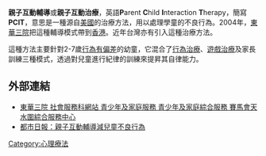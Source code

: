 {{medical}}
'''親子互動輔導'''或'''親子互動治療'''，英語'''P'''arent '''C'''hild '''I'''nteraction '''T'''herapy，簡寫'''PCIT'''，意思是一種源自[[美國|美國]]的治療方法，用以處理學童的不良行為。2004年，[[東華三院|東華三院]]把這種輔導模式帶到[[香港|香港]]。近年台灣亦有引入這種治療方法。

這種方法主要針對2-7歲[[行為偏差|行為有偏差]]的幼童，它混合了[[行為治療|行為治療]]、[[遊戲治療|遊戲治療]]及家長訓練三種模式，透過對兒童進行紀律的訓練來提昇其自律能力。

== 外部連結 ==
* [http://ec.tungwahcsd.org/chi/yf/yfcentre.php?steid=249&id=196 東華三院 社會服務科網站 青少年及家庭服務 青少年及家庭綜合服務 賽馬會天水圍綜合服務中心]{{dead link|date=2017年11月 |bot=InternetArchiveBot |fix-attempted=yes }}
* [http://www.metrohk.com.hk/news.php?startDate=26102007&newscat=1&newsid=57307 都市日報：親子互動輔導減兒童不良行為]{{dead link|date=2017年11月 |bot=InternetArchiveBot |fix-attempted=yes }}

{{心理學小作品}}
[[Category:心理療法|Category:心理療法]]